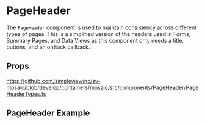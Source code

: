 
<Meta of={stories} />

# PageHeader

The `PageHeader` component is used to maintain consistency across different types of pages. This is a simplified version of the headers used in Forms, Summary Pages, and Data Views as this component only needs a title, buttons, and an onBack callback.

## Props

https://github.com/simpleviewinc/sv-mosaic/blob/develop/containers/mosaic/src/components/PageHeader/PageHeaderTypes.ts

## PageHeader Example

<Canvas of={stories.Playground} />
